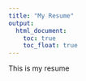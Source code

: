 ```yaml
---
title: "My Resume"
output: 
  html_document:
    toc: true
    toc_float: true
---
```


This is my resume
